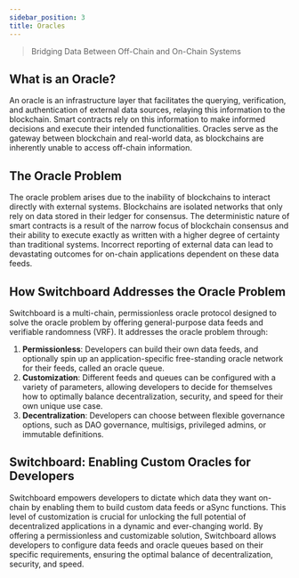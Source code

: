 ```yaml
---
sidebar_position: 3
title: Oracles
---
```


> Bridging Data Between Off-Chain and On-Chain Systems

## What is an Oracle?

An oracle is an infrastructure layer that facilitates the querying,
verification, and authentication of external data sources, relaying this
information to the blockchain. Smart contracts rely on this information to make
informed decisions and execute their intended functionalities. Oracles serve as
the gateway between blockchain and real-world data, as blockchains are
inherently unable to access off-chain information.

## The Oracle Problem

The oracle problem arises due to the inability of blockchains to interact
directly with external systems. Blockchains are isolated networks that only rely
on data stored in their ledger for consensus. The deterministic nature of smart
contracts is a result of the narrow focus of blockchain consensus and their
ability to execute exactly as written with a higher degree of certainty than
traditional systems. Incorrect reporting of external data can lead to
devastating outcomes for on-chain applications dependent on these data feeds.

## How Switchboard Addresses the Oracle Problem

Switchboard is a multi-chain, permissionless oracle protocol designed to solve
the oracle problem by offering general-purpose data feeds and verifiable
randomness (VRF). It addresses the oracle problem through:

1. **Permissionless**: Developers can build their own data feeds, and optionally
   spin up an application-specific free-standing oracle network for their feeds,
   called an oracle queue.
2. **Customization**: Different feeds and queues can be configured with a
   variety of parameters, allowing developers to decide for themselves how to
   optimally balance decentralization, security, and speed for their own unique
   use case.
3. **Decentralization**: Developers can choose between flexible governance
   options, such as DAO governance, multisigs, privileged admins, or immutable
   definitions.

## Switchboard: Enabling Custom Oracles for Developers

Switchboard empowers developers to dictate which data they want on-chain by
enabling them to build custom data feeds or aSync functions. This level of
customization is crucial for unlocking the full potential of decentralized
applications in a dynamic and ever-changing world. By offering a permissionless
and customizable solution, Switchboard allows developers to configure data feeds
and oracle queues based on their specific requirements, ensuring the optimal
balance of decentralization, security, and speed.

